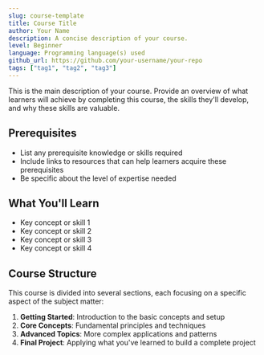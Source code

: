 ```yaml
---
slug: course-template
title: Course Title
author: Your Name
description: A concise description of your course.
level: Beginner
language: Programming language(s) used
github_url: https://github.com/your-username/your-repo
tags: ["tag1", "tag2", "tag3"]
---
```


This is the main description of your course. Provide an overview of what learners will achieve by completing this course, the skills they'll develop, and why these skills are valuable.

## Prerequisites

- List any prerequisite knowledge or skills required
- Include links to resources that can help learners acquire these prerequisites
- Be specific about the level of expertise needed

## What You'll Learn

- Key concept or skill 1
- Key concept or skill 2
- Key concept or skill 3
- Key concept or skill 4

## Course Structure

This course is divided into several sections, each focusing on a specific aspect of the subject matter:

1. **Getting Started**: Introduction to the basic concepts and setup
2. **Core Concepts**: Fundamental principles and techniques
3. **Advanced Topics**: More complex applications and patterns
4. **Final Project**: Applying what you've learned to build a complete project
